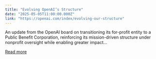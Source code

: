 ```yaml
---
title: "Evolving OpenAI’s Structure"
date: "2025-05-05T11:00:00.000Z"
link: "https://openai.com/index/evolving-our-structure"
---
```


An update from the OpenAI board on transitioning its for-profit entity to a Public Benefit Corporation, reinforcing its mission-driven structure under nonprofit oversight while enabling greater impact...

[Read more](https://openai.com/index/evolving-our-structure)
